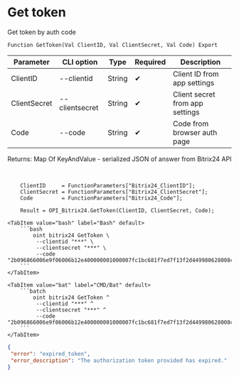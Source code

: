 ﻿---
sidebar_position: 2
description: Get token and other functions to work with Bitrix24 in the Open Integration Package, a free open-source integration library for 1C:Enterprise 8, OneScript and CLI
keywords: [1C, 1С, 1С:Enterprise, 1С:Enterprise 8.3, API, Integration, Services, Exchange, OneScript, CLI, Bitrix24]
---


# Get token
 Get token by auth code



`Function GetToken(Val ClientID, Val ClientSecret, Val Code) Export`

  | Parameter | CLI option | Type | Required | Description |
  |-|-|-|-|-|
  | ClientID | --clientid | String | &#x2714; | Client ID from app settings |
  | ClientSecret | --clientsecret | String | &#x2714; | Client secret from app settings |
  | Code | --code | String | &#x2714; | Code from browser auth page |

  
  Returns:  Map Of KeyAndValue - serialized JSON of answer from Bitrix24 API

<br/>



```bsl title="1C:Enterprise/OneScript code example"
    ClientID     = FunctionParameters["Bitrix24_ClientID"];
    ClientSecret = FunctionParameters["Bitrix24_ClientSecret"];
    Code         = FunctionParameters["Bitrix24_Code"];

    Result = OPI_Bitrix24.GetToken(ClientID, ClientSecret, Code);
```
 

 <Tabs>
  
    <TabItem value="bash" label="Bash" default>
        ```bash
            oint bitrix24 GetToken \
             --clientid "***" \
             --clientsecret "***" \
             --code "2b096866006e9f06006b12e400000001000007fc1bc681f7ed7f13f2d449980628008c"
        ```
    </TabItem>
  
    <TabItem value="bat" label="CMD/Bat" default>
        ```batch
            oint bitrix24 GetToken ^
             --clientid "***" ^
             --clientsecret "***" ^
             --code "2b096866006e9f06006b12e400000001000007fc1bc681f7ed7f13f2d449980628008c"
        ```
    </TabItem>
</Tabs>


```json title="Result"
{
 "error": "expired_token",
 "error_description": "The authorization token provided has expired."
}
```
